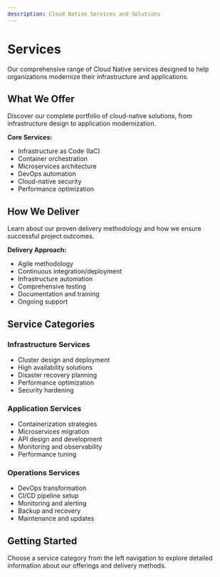 ```yaml
---
description: Cloud Native Services and Solutions
---
```


# Services

Our comprehensive range of Cloud Native services designed to help organizations modernize their infrastructure and applications.

## What We Offer

Discover our complete portfolio of cloud-native solutions, from infrastructure design to application modernization.

**Core Services:**
- Infrastructure as Code (IaC)
- Container orchestration
- Microservices architecture
- DevOps automation
- Cloud-native security
- Performance optimization

## How We Deliver

Learn about our proven delivery methodology and how we ensure successful project outcomes.

**Delivery Approach:**
- Agile methodology
- Continuous integration/deployment
- Infrastructure automation
- Comprehensive testing
- Documentation and training
- Ongoing support

## Service Categories

### Infrastructure Services
- Cluster design and deployment
- High availability solutions
- Disaster recovery planning
- Performance optimization
- Security hardening

### Application Services
- Containerization strategies
- Microservices migration
- API design and development
- Monitoring and observability
- Performance tuning

### Operations Services
- DevOps transformation
- CI/CD pipeline setup
- Monitoring and alerting
- Backup and recovery
- Maintenance and updates

## Getting Started

Choose a service category from the left navigation to explore detailed information about our offerings and delivery methods.
